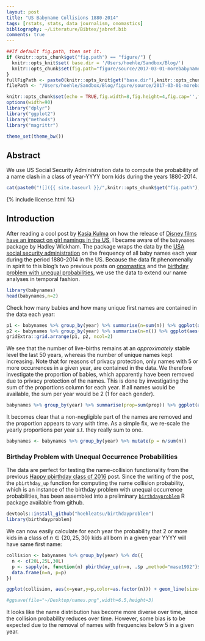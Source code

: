 ```yaml
---
layout: post
title: "US Babyname Collisions 1880-2014"
tags: [rstats, stats, data journalism, onomastics]
bibliography: ~/Literature/Bibtex/jabref.bib
comments: true
---
```



```r
##If default fig.path, then set it.
if (knitr::opts_chunk$get("fig.path") == "figure/") {
  knitr::opts_knit$set( base.dir = '/Users/hoehle/Sandbox/Blog/')
  knitr::opts_chunk$set(fig.path="figure/source/2017-03-01-morebabynames/")
}
fullFigPath <- paste0(knitr::opts_knit$get("base.dir"),knitr::opts_chunk$get("fig.path"))
filePath <- "/Users/hoehle/Sandbox/Blog/figure/source/2017-03-01-morebabynames/"

knitr::opts_chunk$set(echo = TRUE,fig.width=8,fig.height=4,fig.cap='',fig.align='center',echo=FALSE,dpi=72*2) # autodep=TRUE
options(width=90)
library("dplyr")
library("ggplot2")
library("methods")
library("magrittr")

theme_set(theme_bw())
```

## Abstract

We use US Social Security Administration data to compute the probability of a name clash in a class of year-YYYY born kids during the years 1880-2014.

<center>
```r
cat(paste0("![]({{ site.baseurl }}/",knitr::opts_chunk$get("fig.path"),"COLLIDEPROBTS-1.png"),")")
```
</center>

{% include license.html %}

## Introduction

After reading a cool post by [Kasia Kulma](https://kkulma.github.io/) on
how the release of [Disney films have an impact on girl namings in the
US](https://kkulma.github.io/2017-02-22-disney-names/), I became aware of the `babynames` package by Hadley Wickham. The package wraps the data by the
[USA social security administration](https://www.ssa.gov/oact/babynames/limits.html)
on the frequency of all baby names each year during the period 1880-2014 in the US. Because the data fit phenomenally in spirit to this blog's two previous posts on [onomastics](http://staff.math.su.se/hoehle/blog/2017/02/06/onomastics.html) and the [birthday problem with unequal probabilities](http://staff.math.su.se/hoehle/blog/2017/02/13/bday.html), we use the data to extend our name analyses in temporal fashion.


```r
library(babynames)
head(babynames,n=2)
```

Check how many babies and how many unique first names are contained in the data each year:
```r
p1 <- babynames %>% group_by(year) %>% summarise(n=sum(n)) %>% ggplot(aes(x=year, y=n)) + geom_line() + xlab("Time (years)") + ylab("Number of babies")
p2 <- babynames %>% group_by(year) %>% summarise(n=n()) %>% ggplot(aes(x=year, y=n)) + geom_line() + xlab("Time (years)") + ylab("Number of unique names")
gridExtra::grid.arrange(p1, p2, ncol=2)
```

We see that the number of live-births remains at an *approximately* stable level the last 50 years, whereas the number of unique names kept increasing. Note that for reasons of privacy protection, only names with 5 or more occurrences in a given year, are contained in the data. We therefore investigate the proportion of babies, which apparently have been removed due to privacy protection of the names. This is done by investigating the sum of the proportions column for each year. If all names would be available, the sum per year would be 2 (1 for each gender).

```r
babynames %>% group_by(year) %>% summarise(prop=sum(prop)) %>% ggplot(aes(x=year, y=(2-prop)/2)) + geom_line() + xlab("Time (years)") + ylab("Proportion of the population removed") + scale_y_continuous(labels=scales::percent)
```
It becomes clear that a non-negligible part of the names are removed and the proportion appears to vary with time. As a simple fix, we re-scale the yearly proportions per year s.t. they really sum to one.

```r
babynames <- babynames %>% group_by(year) %>% mutate(p = n/sum(n))
```


### Birthday Problem with Unequal Occurrence Probabilities

The data are perfect for testing the
name-collision functionality from the previous
[Happy pbirthday class of 2016](http://staff.math.su.se/hoehle/blog/2017/02/13/bday.html) post. Since the writing of the post, the `pbirthday_up` function for computing the name collision probability, which is an instance of the birthday problem with unequal occurrence probabilities, has been assembled into a preliminary [`birthdayproblem`](https://github.com/hoehleatsu/birthdayproblem) R package available from github.

```r
devtools::install_github("hoehleatsu/birthdayproblem")
library(birthdayproblem)
```

We can now easily calculate for each year the probability that 2 or more kids in a class of $n\in \{20,25,30\}$ kids all born in a given year YYYY will have same first name:

```r
collision <- babynames %>% group_by(year) %>% do({
  n <- c(20L,25L,30L)
  p <- sapply(n, function(n) pbirthday_up(n=n, .$p ,method="mase1992")$prob)
  data.frame(n=n, p=p)
})
```
```r
ggplot(collision, aes(x=year,y=p,color=as.factor(n))) + geom_line(size=1.2) + xlab("Time (year)") + ggtitle("Probability of a name clash in a group of n kids born in year YYYY") + ylab("Probability")+  scale_y_continuous(limits=c(0,1),labels=scales::percent) +  scale_colour_discrete(name  ="n")
```
```r
#ggsave(file="~/Desktop/names.png",width=6.5,height=3)
```
It looks like the name distribution has become more diverse
over time, since the collision probability reduces over time. However, some bias is to be expected due to the removal of names with frequencies below 5 in a given year.
